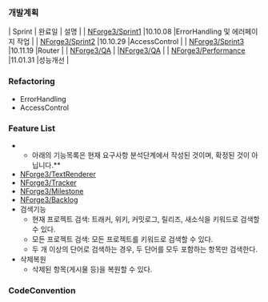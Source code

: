 === 개발계획 ===
| Sprint | 완료일 | 설명 |
| [[NForge3/Sprint1]] |10.10.08 |ErrorHandling 및 에러페이지 작업 |
| [[NForge3/Sprint2]] |10.10.29 |AccessControl |
| [[NForge3/Sprint3]] |10.11.19 |Router |
| [[NForge3/QA]] | |[[NForge3/QA]] |
| [[NForge3/Performance]] |11.01.31 |성능개선 |

=== Refactoring ===
* ErrorHandling
* AccessControl

=== Feature List ===
**아래의 기능목록은 현재 요구사항 분석단계에서 작성된 것이며, 확정된 것이 아닙니다.**
* [[NForge3/TextRenderer]]
* [[NForge3/Tracker]]
* [[NForge3/Milestone]]
* [[NForge3/Backlog]]
* 검색기능
** 현재 프로젝트 검색: 트래커, 위키, 커밋로그, 릴리즈, 새소식을 키워드로 검색할 수 있다.
** 모든 프로젝트 검색: 모든 프로젝트를 키워드로 검색할 수 있다.
** 두 개 이상의 단어로 검색하는 경우, 두 단어를 모두 포함하는 항목만 검색한다.
* 삭제복원
** 삭제된 항목(게시물 등)을 복원할 수 있다.

=== CodeConvention ===
